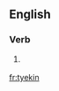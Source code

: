 ==English==

===Verb===
{{head|en|present participle}}

# {{qualifier|Geordie}} {{present participle of|tyek|lang=en|nocat=1}}

[[fr:tyekin]]